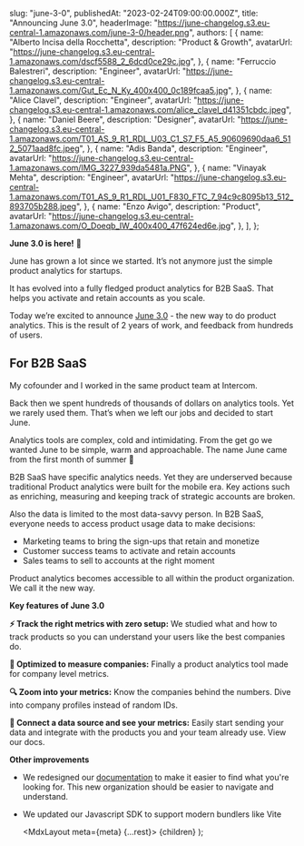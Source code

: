 
  slug: "june-3-0",
  publishedAt: "2023-02-24T09:00:00.000Z",
  title: "Announcing June 3.0",
  headerImage: "https://june-changelog.s3.eu-central-1.amazonaws.com/june-3-0/header.png",
  authors: [
    {
      name: "Alberto Incisa della Rocchetta",
      description: "Product & Growth",
      avatarUrl: "https://june-changelog.s3.eu-central-1.amazonaws.com/dscf5588_2_6dcd0ce29c.jpg",
    },
    {
      name: "Ferruccio Balestreri",
      description: "Engineer",
      avatarUrl:
        "https://june-changelog.s3.eu-central-1.amazonaws.com/Gut_Ec_N_Ky_400x400_0c189fcaa5.jpg",
    },
    {
      name: "Alice Clavel",
      description: "Engineer",
      avatarUrl:
        "https://june-changelog.s3.eu-central-1.amazonaws.com/alice_clavel_d41351cbdc.jpeg",
    },
    {
      name: "Daniel Beere",
      description: "Designer",
      avatarUrl:
        "https://june-changelog.s3.eu-central-1.amazonaws.com/T01_AS_9_R1_RDL_U03_C1_S7_F5_A5_90609690daa6_512_5071aad8fc.jpeg",
    },
    {
      name: "Adis Banda",
      description: "Engineer",
      avatarUrl: "https://june-changelog.s3.eu-central-1.amazonaws.com/IMG_3227_939da5481a.PNG",
    },
    {
      name: "Vinayak Mehta",
      description: "Engineer",
      avatarUrl:
        "https://june-changelog.s3.eu-central-1.amazonaws.com/T01_AS_9_R1_RDL_U01_F830_FTC_7_94c9c8095b13_512_893705b288.jpeg",
    },
    {
      name: "Enzo Avigo",
      description: "Product",
      avatarUrl:
        "https://june-changelog.s3.eu-central-1.amazonaws.com/O_Doeqb_IW_400x400_47f624ed6e.jpg",
    },
  ],
};

**June 3.0 is here!** 🎉

June has grown a lot since we started.
It’s not anymore just the simple product analytics for startups.

It has evolved into a fully fledged product analytics for B2B SaaS.
That helps you activate and retain accounts as you scale.

Today we’re excited to announce [June 3.0](https://www.producthunt.com/posts/june-3-0) - the new way to do product analytics.
This is the result of 2 years of work, and feedback from hundreds of users.

## For B2B SaaS

My cofounder and I worked in the same product team at Intercom.

Back then we spent hundreds of thousands of dollars on analytics tools. Yet we rarely used them. That’s when we left our jobs and decided to start June.

Analytics tools are complex, cold and intimidating.
From the get go we wanted June to be simple, warm and approachable. The name June came from the first month of summer 🌸

B2B SaaS have specific analytics needs. Yet they are underserved because traditional Product analytics were built for the mobile era. Key actions such as enriching, measuring and keeping track of strategic accounts are broken.

Also the data is limited to the most data-savvy person.
In B2B SaaS, everyone needs to access product usage data to make decisions:

- Marketing teams to bring the sign-ups that retain and monetize
- Customer success teams to activate and retain accounts
- Sales teams to sell to accounts at the right moment

Product analytics becomes accessible to all within the product organization.
We call it the new way.

**Key features of June 3.0**

**⚡️ Track the right metrics with zero setup:** We studied what and how to track products so you can understand your users like the best companies do.

**🏢 Optimized to measure companies:** Finally a product analytics tool made for company level metrics.

**🔍 Zoom into your metrics:** Know the companies behind the numbers. Dive into company profiles instead of random IDs.

**🔌 Connect a data source and see your metrics:** Easily start sending your data and integrate with the products you and your team already use. View our docs.

**Other improvements**

- We redesigned our [documentation](https://june.so/docs) to make it easier to find what you're looking for. This new organization should be easier to navigate and understand.
- We updated our Javascript SDK to support modern bundlers like Vite

  <MdxLayout meta={meta} {...rest}>
    {children}
  </MdxLayout>
);
